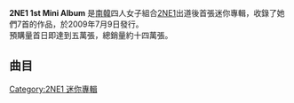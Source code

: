 {{unreferenced|time=2011-12-03T12:56:56+00:00}}
{{Infobox album <!-- See Wikipedia:WikiProject Albums -->
| name       = 2NE1 1st Mini Album
| type       = ep
| artist     = [[2NE1|2NE1]]
| cover      = 2NE1_1st_Mini_Album.jpg
| released   = {{Start date|2009|7|8}}
| recorded   = 2009;YG Studio、[[首爾|首爾]]、[[南韓|南韓]]
| length     = 25:30
| genre      = [[韓國流行音樂|K-pop]]、[[嘻哈|嘻哈]]、[[電子音樂|電子音樂]]、[[R&B|R&B]]、[[舞曲|舞曲]]
| label      = [[YG_Entertainment|YG Entertainment]]
| producer   = Teddy Park, Kush
| prev_title = 
| prev_year  = 
| next_title = [[To_Anyone|To Anyone]]
| next_year  = 2010
| misc       = {{Extra album cover
  | header  = 第二版本
  | cover   = 2NE1 Philippines Edition.jpg
  | alt     = 
  | caption = 菲律賓版本封面
  }}{{單曲
  | name        = '''2NE1'''
  | type        = ep
  | single1     = Lollipop
  | single1date = 2009年3月27日
  | single2     = Fire
  | single2date = 2009年5月6日
  | single3     = I Don't Care
  | single3date = 2009年7月1日
  }}
}}
'''2NE1 1st Mini Album''' 是[[南韓|南韓]]四人女子組合[[2NE1|2NE1]]出道後首張迷你專輯，收錄了她們7首的作品，於2009年7月9日發行。<br>預購量首日即達到五萬張，總銷量約十四萬張。

==曲目==
{{Tracklist
| extra_column = 製作人
| title1 = '''Fire'''
| extra1 = Teddy Park
| length1 = 3:43
| title2 = '''I Don't Care'''
| extra2 = Teddy Park, Kush
| length2 = 3:59
| title3 = In the Club
| extra3 = Teddy Park, Kush
| length3 = 3:45
| title4 = Let's Go Party
| extra4 = Teddy Park, Kush, Masta Wu
| length4 = 3:48
| title5 = Pretty Boy
| extra5 = Teddy Park, Kush
| length5 = 3:25
| title6 = Stay Together
| extra6 = Teddy Park, Kush
| length6 = 3:44
| title7 = '''Lollipop'''
| note7 = Bonus track
| extra7 = Teddy Park
| length7 = 3:05
}}

{{Tracklist
| headline = 日版 CD
| collapsed = yes
| extra_column = 製作人
| title8 = I'm Busy
| extra8 = PK, Big Tone
| length8 = 3:38
| title9 = Please Don't Go
| extra9 = Teddy Park
| length9 = 3:18
| title10 = Kiss
| extra10 = Teddy Park
| length10 = 3:33
}}
{{Tracklist
| headline = 日版 DVD
| collapsed = yes
| extra_column = 製作人
| title1 = Fire
| note1 = Space Version
| extra1 = Teddy Park
| length1 = 3:43
| title2 = I Don't Care
| extra2 = Teddy Park, Kush
| length2 = 3:59
}}

{{Tracklist
| headline = 泰國、台灣和菲律賓版 CD
| collapsed = yes
| extra_column = 製作人
| title1 = Fire
| extra1 = Teddy Park
| length1 = 3:43
| title2 = I Don't Care
| extra2 = Teddy Park, Kush
| length2 = 3:59
| title3 = In the Club
| extra3 = Teddy Park, Kush
| length3 = 3:45
| title4 = Let's Go Party
| extra4 = Teddy Park, Kush, Masta Wu
| length4 = 3:48
| title5 = Pretty Boy
| extra5 = Teddy Park, Kush
| length5 = 3:25
| title6 = Stay Together
| extra6 = Teddy Park, Kush
| length6 = 3:44
| title7 = Kiss
| note7 = Dara solo featuring CL
| extra7 = Teddy Park
| length7 = 3:31
| title8 = You and I
| note8 = Bom solo
| extra8 = Teddy Park
| length8 = 3:53
| title9 = Please Don't Go
| note9 = CL and Minzy
| extra9 = Teddy Park
| length9 = 3:31
| title10 = 날 따라해봐요
| note10 = Nal Ttarahaebwayo
| extra10 = Teddy Park
| length10 = 3:25
| title11 = Lollipop
| note11 = Bonus track
| extra11 = Teddy Park
| length11 = 3:05
}}
{{Tracklist
| headline = 菲律賓和台版 DVD
| collapsed = yes
| extra_column = 製作人
| title1 = Fire
| note1 = Space Version
| extra1 = Teddy Park
| length1 = 3:43
| title2 = Fire
| note2 = Street Version
| extra2 = Teddy Park, Kush
| length2 = 3:43
| title3 = I Don't Care
| extra3 = Teddy Park, Kush
| length3 = 3:59
| title4 = You and I
| extra4 = Teddy Park, Kush, Masta Wu
| length4 = 3:53
| title5 = 날 따라해봐요
| note5 = Nal Ttarahaebwayo
| extra5 = Teddy Park, Kush
| length5 = 3:25
| title6 = Lollipop
| note6  = feat. Big Bang (Taiwan only
| extra6 = Teddy Park
| length6 = 3:05
}}
{{2NE1}}
{{2NE1單曲}}
[[Category:2NE1_迷你專輯|Category:2NE1 迷你專輯]]